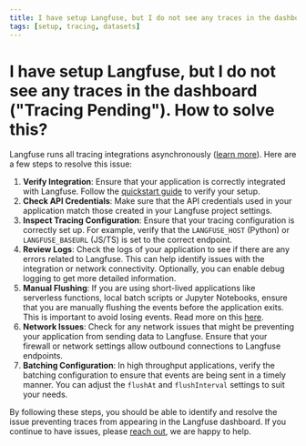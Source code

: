 ```yaml
---
title: I have setup Langfuse, but I do not see any traces in the dashboard. How to solve this?
tags: [setup, tracing, datasets]
---
```


# I have setup Langfuse, but I do not see any traces in the dashboard ("Tracing Pending"). How to solve this?

Langfuse runs all tracing integrations asynchronously ([learn more](/docs/tracing#queuing-batching)). Here are a few steps to resolve this issue:

1. **Verify Integration**: Ensure that your application is correctly integrated with Langfuse. Follow the [quickstart guide](/docs/get-started) to verify your setup.
2. **Check API Credentials**: Make sure that the API credentials used in your application match those created in your Langfuse project settings.
3. **Inspect Tracing Configuration**: Ensure that your tracing configuration is correctly set up. For example, verify that the `LANGFUSE_HOST` (Python) or `LANGFUSE_BASEURL` (JS/TS) is set to the correct endpoint.
4. **Review Logs**: Check the logs of your application to see if there are any errors related to Langfuse. This can help identify issues with the integration or network connectivity. Optionally, you can enable debug logging to get more detailed information.
5. **Manual Flushing**: If you are using short-lived applications like serverless functions, local batch scripts or Jupyter Notebooks, ensure that you are manually flushing the events before the application exits. This is important to avoid losing events. Read more on this [here](/docs/tracing).
6. **Network Issues**: Check for any network issues that might be preventing your application from sending data to Langfuse. Ensure that your firewall or network settings allow outbound connections to Langfuse endpoints.
7. **Batching Configuration**: In high throughput applications, verify the batching configuration to ensure that events are being sent in a timely manner. You can adjust the `flushAt` and `flushInterval` settings to suit your needs.

By following these steps, you should be able to identify and resolve the issue preventing traces from appearing in the Langfuse dashboard. If you continue to have issues, please [reach out](/support), we are happy to help.


<GitHubStarCTA />

